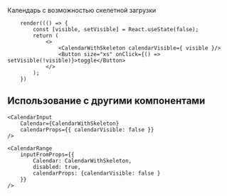 

Календарь с возможностью скелетной загрузки

```tsx live
    render((() => {
        const [visible, setVisible] = React.useState(false);
        return (
            <>
                <CalendarWithSkeleton calendarVisible={ visible }/>
                <Button size="xs" onClick={() => setVisible(!visible)}>toggle</Button>
            </>
        );
    })
```


## Использование с другими компонентами

```tsx live
<CalendarInput
    Calendar={CalendarWithSkeleton}
    calendarProps={{ calendarVisible: false }}
/>
```

```tsx live
<CalendarRange
    inputFromProps={{
        Calendar: CalendarWithSkeleton,
        disabled: true,
        calendarProps: {calendarVisible: false }
    }}
/>
```
